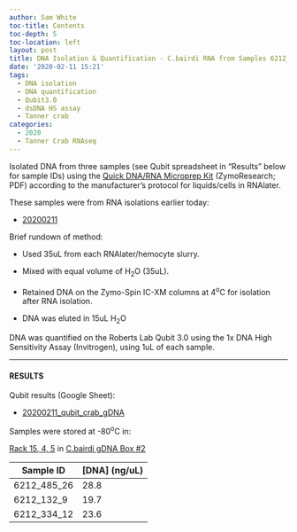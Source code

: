 ```yaml
---
author: Sam White
toc-title: Contents
toc-depth: 5
toc-location: left
layout: post
title: DNA Isolation & Quantification - C.bairdi RNA from Samples 6212_132_9 6212_334_12 6212_485_26
date: '2020-02-11 15:21'
tags:
  - DNA isolation
  - DNA quantification
  - Qubit3.0
  - dsDNA HS assay
  - Tanner crab
categories:
  - 2020
  - Tanner Crab RNAseq
---
```

Isolated DNA from three samples (see Qubit spreadsheet in "Results" below for sample IDs) using the [Quick DNA/RNA Microprep Kit](https://github.com/RobertsLab/resources/blob/master/protocols/Commercial_Protocols/ZymoResearch_quick-dna-rna_microprep_plus_kit_20190411.pdf) (ZymoResearch; PDF) according to the manufacturer's protocol for liquids/cells in RNAlater.

These samples were from RNA isolations earlier today:

- [20200211](https://robertslab.github.io/sams-notebook/posts/2020/2020-02-11-RNA-Isolation-and-Quantification---C.bairdi-RNA-from-Samples-6212_132_9-6212_334_12-6212_485_26/)


Brief rundown of method:

- Used 35uL from each RNAlater/hemocyte slurry.

- Mixed with equal volume of H<sub>2</sub>O (35uL).

- Retained DNA on the Zymo-Spin IC-XM columns at 4<sup>o</sup>C for isolation after RNA isolation.

- DNA was eluted in 15uL H<sub>2</sub>O

DNA was quantified on the Roberts Lab Qubit 3.0 using the 1x DNA High Sensitivity Assay (Invitrogen), using 1uL of each sample.

---

#### RESULTS

Qubit results (Google Sheet):

- [20200211_qubit_crab_gDNA](https://docs.google.com/spreadsheets/d/1PHHUDZNjMyvzRF7IIyzP7F1rMsSLsScqk7KzLaBPRCc/edit?usp=sharing)

Samples were stored at -80<sup>o</sup>C in:

[Rack 15, 4, 5](http://b.link/srlab-80C) in [C.bairdi gDNA Box #2](https://docs.google.com/spreadsheets/d/1EnI5UlvN8qoT3pB0VcP6Eu44BdiyyElToYA9VwukPEE/edit?usp=sharing)


| Sample ID   | [DNA] (ng/uL) |
|-------------|---------------|
| 6212_485_26 | 28.8          |
| 6212_132_9  | 19.7          |
| 6212_334_12 | 23.6          |
